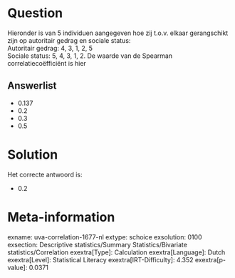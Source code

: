 Question
========

Hieronder is van 5 individuen aangegeven hoe zij t.o.v. elkaar
gerangschikt zijn op autoritair gedrag en sociale status:\
Autoritair gedrag: 4, 3, 1, 2, 5\
Sociale status: 5, 4, 3, 1, 2. De waarde van de Spearman
correlatiecoëfficiënt is hier

Answerlist
----------

* 0.137
* 0.2
* 0.3
* 0.5

Solution
========

Het correcte antwoord is: 

* 0.2

Meta-information
================
exname: uva-correlation-1677-nl
extype: schoice
exsolution: 0100
exsection: Descriptive statistics/Summary Statistics/Bivariate statistics/Correlation
exextra[Type]: Calculation
exextra[Language]: Dutch
exextra[Level]: Statistical Literacy
exextra[IRT-Difficulty]: 4.352
exextra[p-value]: 0.0371
